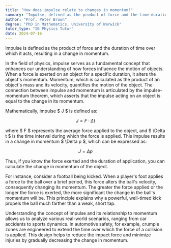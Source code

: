 ```yaml
---
title: "How does impulse relate to changes in momentum?"
summary: "Impulse, defined as the product of force and the time duration it acts, results in a change in momentum."
author: "Prof. Peter Brown"
degree: "PhD in Mathematics, University of Warwick"
tutor_type: "IB Physics Tutor"
date: 2024-07-16
---
```


Impulse is defined as the product of force and the duration of time over which it acts, resulting in a change in momentum.

In the field of physics, impulse serves as a fundamental concept that enhances our understanding of how forces influence the motion of objects. When a force is exerted on an object for a specific duration, it alters the object's momentum. Momentum, which is calculated as the product of an object's mass and its velocity, quantifies the motion of the object. The connection between impulse and momentum is articulated by the impulse-momentum theorem, which asserts that the impulse acting on an object is equal to the change in its momentum.

Mathematically, impulse $ J $ is defined as:

$$
J = F \cdot \Delta t
$$

where $ F $ represents the average force applied to the object, and $ \Delta t $ is the time interval during which the force is applied. This impulse results in a change in momentum $ \Delta p $, which can be expressed as:

$$
J = \Delta p
$$

Thus, if you know the force exerted and the duration of application, you can calculate the change in momentum of the object.

For instance, consider a football being kicked. When a player's foot applies a force to the ball over a brief period, this force alters the ball's velocity, consequently changing its momentum. The greater the force applied or the longer the force is exerted, the more significant the change in the ball's momentum will be. This principle explains why a powerful, well-timed kick propels the ball much farther than a weak, short tap.

Understanding the concept of impulse and its relationship to momentum allows us to analyze various real-world scenarios, ranging from car accidents to sports dynamics. In automotive safety, for example, crumple zones are engineered to extend the time over which the force of a collision is applied. This design helps to reduce the impact force and minimize injuries by gradually decreasing the change in momentum.
    